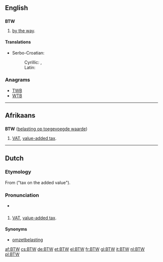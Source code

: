 {{also|btw}}
==English==

==={{initialism}}===
'''BTW'''

# {{Internet|text}} [[by the way]].

====Translations====
{{trans-top|[[by the way]]}}
* Serbo-Croatian:
*: Cyrillic: {{t|sh|УБР|tr=UBR|sc=Cyrl}}, {{t|sh|БТЊ|sc=Cyrl}}
*: Latin: {{t|sh|UBR|sc=Latn}}
{{trans-mid}}
{{trans-bottom}}

===Anagrams===
* [[TWB#English|TWB]]
* [[WTB#English|WTB]]


----

==Afrikaans==

==={{initialism|lang=af}}===
'''BTW''' ([[belasting op toegevoegde waarde]])

# [[VAT]], [[value-added tax]].

----

==Dutch==
===Etymology===
From {{term|belasting|lang=nl}} {{term|op|lang=nl}} {{term|de|lang=nl}} {{term|toevoegen|toegevoegde|lang=nl}} {{term|waarde|lang=nl}} ("tax on the added value").

===Pronunciation===
* {{audio|Nl-BTW.ogg|Audio}}

==={{initialism|lang=nl}}===
{{infl|nl}}

# [[VAT]], [[value-added tax]].

====Synonyms====
* [[omzetbelasting]]

[[af:BTW]]
[[cs:BTW]]
[[de:BTW]]
[[et:BTW]]
[[el:BTW]]
[[fr:BTW]]
[[gl:BTW]]
[[it:BTW]]
[[nl:BTW]]
[[pl:BTW]]